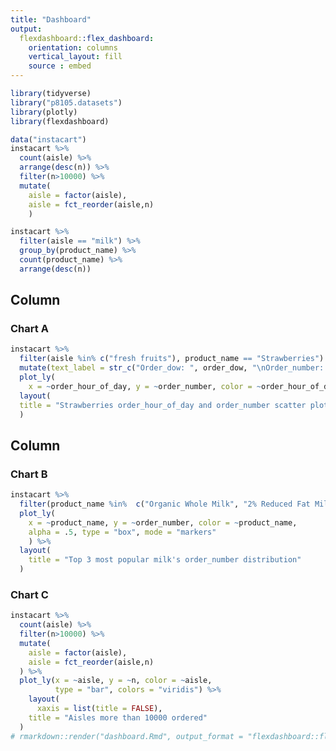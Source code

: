 ```yaml
---
title: "Dashboard"
output: 
  flexdashboard::flex_dashboard:
    orientation: columns
    vertical_layout: fill
    source : embed
---
```


```r
library(tidyverse)
library("p8105.datasets")
library(plotly)
library(flexdashboard)
```

```r
data("instacart") 
instacart %>% 
  count(aisle) %>% 
  arrange(desc(n)) %>% 
  filter(n>10000) %>% 
  mutate(
    aisle = factor(aisle),
    aisle = fct_reorder(aisle,n)
    )

instacart %>%
  filter(aisle == "milk") %>% 
  group_by(product_name) %>% 
  count(product_name) %>% 
  arrange(desc(n)) 
```

Column {data-width=350}
-----------------------------------------------------------------------

### Chart A

```r
instacart %>% 
  filter(aisle %in% c("fresh fruits"), product_name == "Strawberries") %>%
  mutate(text_label = str_c("Order_dow: ", order_dow, "\nOrder_number: ", order_number, "\norder_hour_of_day: ", order_hour_of_day)) %>% 
  plot_ly(
    x = ~order_hour_of_day, y = ~order_number, color = ~order_hour_of_day, text = ~text_label, alpha = .5, type = "scatter", mode = "markers", colors = "viridis") %>% 
  layout(
  title = "Strawberries order_hour_of_day and order_number scatter plot"
  )

```

Column {data-width=650}
-----------------------------------------------------------------------

### Chart B

```r
instacart %>%
  filter(product_name %in%  c("Organic Whole Milk", "2% Reduced Fat Milk", "Organic Reduced Fat 2% Milk")) %>% 
  plot_ly(
    x = ~product_name, y = ~order_number, color = ~product_name,
    alpha = .5, type = "box", mode = "markers"
    ) %>% 
  layout(
    title = "Top 3 most popular milk's order_number distribution"
  )
```

### Chart C

```r
instacart %>% 
  count(aisle) %>% 
  filter(n>10000) %>% 
  mutate(
    aisle = factor(aisle),
    aisle = fct_reorder(aisle,n)
  ) %>% 
  plot_ly(x = ~aisle, y = ~n, color = ~aisle,
          type = "bar", colors = "viridis") %>% 
    layout(
      xaxis = list(title = FALSE),
    title = "Aisles more than 10000 ordered"
  )
# rmarkdown::render("dashboard.Rmd", output_format = "flexdashboard::flex_dashboard")
```


